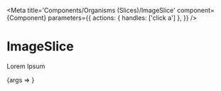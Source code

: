 
<Meta
  title='Components/Organisms (Slices)/ImageSlice'
  component={Component}
  parameters={{
    actions: { handles: ['click a'] },
  }}
/>

# ImageSlice

Lorem Ipsum

<Preview withToolbar>
  <Story name='ImageSlice' args={mocks}>
    {args => <Component {...args} />}
  </Story>
  <div />
</Preview>

<ArgsTable story='ImageSlice' />
